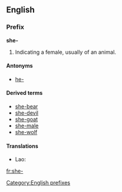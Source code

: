 {{also|Appendix:Variations of "she"}}
==English==

===Prefix===
'''she-'''

# Indicating a female, usually of an animal.

====Antonyms====
* [[he-]]

====Derived terms====
* [[she-bear]]
* [[she-devil]]
* [[she-goat]]
* [[she-male]]
* [[she-wolf]]

====Translations====
* Lao: {{t+|lo|ແມ່|tr=mëë|sc=Laoo|xs=Lao}}

[[Category:English prefixes]]

[[fr:she-]]